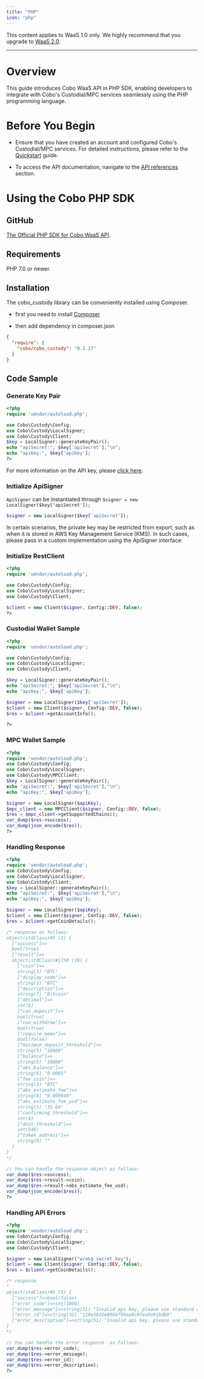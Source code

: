 ```yaml
---
title: "PHP"
icon: "php"
---
```

<Note>This content applies to WaaS 1.0 only. We highly recommend that you upgrade to [WaaS 2.0](/v2/guides/overview/introduction).</Note>

***
# Overview
This guide introduces Cobo WaaS API in PHP SDK, enabling developers to integrate with Cobo's Custodial/MPC services seamlessly using the PHP programming language.

# Before You Begin
- Ensure that you have created an account and configured Cobo's Custodial/MPC services.
For detailed instructions, please refer to the [Quickstart](https://www.cobo.com/developers/get-started/overview/quickstart) guide.

- To access the API documentation, navigate to the [API references](https://www.cobo.com/developers/api-references/overview/) section.

# Using the Cobo PHP SDK

## GitHub
[The Official PHP SDK for Cobo WaaS API](https://github.com/CoboGlobal/cobo-php-api).

## Requirements
PHP 7.0 or newer.


## Installation
The cobo_custody library can be conveniently installed using Composer.

- first you need to install [Composer](https://getcomposer.org/)

- then add dependency in composer.json

```json
{
  "require": {
    "cobo/cobo_custody": "0.2.17"
  }
}
```

## Code Sample

### Generate Key Pair

```php
<?php
require 'vendor/autoload.php';

use Cobo\Custody\Config;
use Cobo\Custody\LocalSigner;
use Cobo\Custody\Client;
$key = LocalSigner::generateKeyPair();
echo "apiSecret:", $key['apiSecret'],"\n";
echo "apiKey:", $key['apiKey'];
?>
```
For more information on the API key, please [click here](https://www.cobo.com/developers/api-references/overview/authentication).


### Initialize ApiSigner
`ApiSigner` can be instantiated through `$signer = new LocalSigner($key['apiSecret']);`

```php
$signer = new LocalSigner($key['apiSecret']);
```

In certain scenarios, the private key may be restricted from export, such as when it is stored in AWS Key Management Service (KMS).
In such cases, please pass in a custom implementation using the ApiSigner interface:


### Initialize RestClient
```php
<?php
require 'vendor/autoload.php';

use Cobo\Custody\Config;
use Cobo\Custody\LocalSigner;
use Cobo\Custody\Client;

$client = new Client($signer, Config::DEV, false);
?>
```

### Custodial Wallet Sample
```php
<?php
require 'vendor/autoload.php';

use Cobo\Custody\Config;
use Cobo\Custody\LocalSigner;
use Cobo\Custody\Client;

$key = LocalSigner::generateKeyPair();
echo "apiSecret:", $key['apiSecret'],"\n";
echo "apiKey:", $key['apiKey'];

$signer = new LocalSigner($key['apiSecret']);
$client = new Client($signer, Config::DEV, false);
$res = $client->getAccountInfo();

?>
```


### MPC Wallet Sample
```php
<?php
require 'vendor/autoload.php';
use Cobo\Custody\Config;
use Cobo\Custody\LocalSigner;
use Cobo\Custody\MPCClient;
$key = LocalSigner::generateKeyPair();
echo "apiSecret:", $key['apiSecret'],"\n";
echo "apiKey:", $key['apiKey'];

$signer = new LocalSigner($apiKey);
$mpc_client = new MPCClient($signer, Config::DEV, false);
$res = $mpc_client->getSupportedChains();
var_dump($res->success);
var_dump(json_encode($res));
?>
```


### Handling Response

```php
<?php
require 'vendor/autoload.php';
use Cobo\Custody\Config;
use Cobo\Custody\LocalSigner;
use Cobo\Custody\Client;
$key = LocalSigner::generateKeyPair();
echo "apiSecret:", $key['apiSecret'],"\n";
echo "apiKey:", $key['apiKey'];

$signer = new LocalSigner($apiKey);
$client = new Client($signer, Config::DEV, false);
$res = $client->getCoinDetails();

/* response as follows:
object(stdClass)#5 (2) {
  ["success"]=>
  bool(true)
  ["result"]=>
  object(stdClass)#1750 (16) {
    ["coin"]=>
    string(3) "BTC"
    ["display_code"]=>
    string(3) "BTC"
    ["description"]=>
    string(7) "Bitcoin"
    ["decimal"]=>
    int(8)
    ["can_deposit"]=>
    bool(true)
    ["can_withdraw"]=>
    bool(true)
    ["require_memo"]=>
    bool(false)
    ["minimum_deposit_threshold"]=>
    string(5) "10000"
    ["balance"]=>
    string(5) "10000"
    ["abs_balance"]=>
    string(6) "0.0001"
    ["fee_coin"]=>
    string(3) "BTC"
    ["abs_estimate_fee"]=>
    string(8) "0.000948"
    ["abs_estimate_fee_usd"]=>
    string(5) "35.64"
    ["confirming_threshold"]=>
    int(4)
    ["dust_threshold"]=>
    int(546)
    ["token_address"]=>
    string(0) ""
  }
}
*/

// You can handle the response object as follows:
var_dump($res->success);
var_dump($res->result->coin);
var_dump($res->result->abs_estimate_fee_usd);
var_dump(json_encode($res));
?>
```

### Handling API Errors
```php
<?php
require 'vendor/autoload.php';
use Cobo\Custody\Config;
use Cobo\Custody\LocalSigner;
use Cobo\Custody\Client;

$signer = new LocalSigner("wrong secret key");
$client = new Client($signer, Config::DEV, false);
$res = $client->getCoinDetails();

/* response
"
object(stdClass)#5 (5) {
  ["success"]=>bool(false)
  ["error_code"]=>int(1006)
  ["error_message"]=>string(51) "Invalid api key, please use standard wallet api key"
  ["error_id"]=>string(32) "110e3bd3e8064f99ae0c0fea9e91bdb9"
  ["error_description"]=>string(51) "Invalid api key, please use standard wallet api key"
}
*/

// You can handle the error response  as follows:
var_dump($res->error_code);
var_dump($res->error_message);
var_dump($res->error_id);
var_dump($res->error_description);
?>
```



